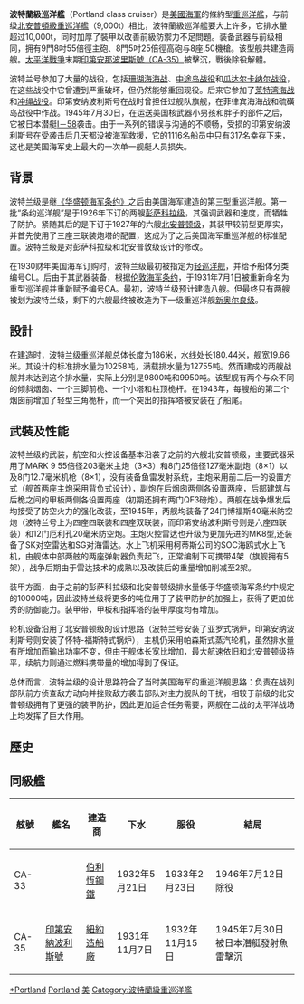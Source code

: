 {{unreferenced|time=2015-01-10}}
{{軍艦模板
|名稱= 波特蘭級[[File:US_Naval_Jack.svg|30px]]<br /><small>Portland class</small>
|圖片= [[File:USS_Indianapolis_(CA-35)_off_the_Mare_Island_Naval_Shipyard_on_10_July_1945_(19-N-86911).jpg|300px]]
|照片說明=1945年7月時的印第安那波里斯號
|圖片2= 
|照片說明2= 
|艦種=重巡洋艦
|艦名=
|擁有國={{USA}}
|艦級=波特蘭級
|代號=
|前型=[[北安普頓級重巡洋艦|北安普頓級]]
|次型=[[紐奧良級重巡洋艦|紐奧良級]]
|同型=
|數量=2 
|製造=
|下訂=
|造價=
|動工=1930-1932
|下水=1932-1933
|服役=1933-1946
|退役= 
|結局= 
|除籍= 
|狀態=
|綽號=
|榮譽=
|排水= 
|標準= 9,950噸
|空載= 
|滿載=
|長度= 180.4米(水線長)
|闊度= 19.7米
|型寬= 
|型深= 
|吃水= 6.4米
|燃料= 1,600噸重油
|鍋爐=8具 Yarrow 鍋爐
|引擎=4部 Parsons 蒸氣渦輪，四軸推進
|出力= 107,000匹軸馬力 (80,000 Kw)
|極速= 32.7節
|續航= 10,000海浬（15節）
|發電機= 
|電力輸出= 
|乘員= 876人
|飛行= 2座彈射器
|艦載機= 4架水上偵察機
|裝備= '''新建時：'''<br>9門8吋55倍徑主砲<br>8門5吋25倍徑高砲<br>8座50機槍
|裝甲=水線裝甲帶76-102公厘<br>甲板穹甲帶50公厘<br>砲塔38-76公厘
|射控裝置=
|偵搜設備=
|電子設備=
|電戰系統=
|其它=
}}

'''波特蘭級巡洋艦'''（Portland class cruiser）是[[美國海軍|美國海軍]]的條約型[[重巡洋艦|重巡洋艦]]，与前级[[北安普頓級重巡洋艦|北安普頓級重巡洋艦]]（9,000t）相比，波特蘭級巡洋艦要大上许多，它排水量超过10,000t，同时加厚了裝甲以改善前級防禦力不足問題。装备武器与前级相同，拥有9門8吋55倍徑主砲、8門5吋25倍徑高砲与8座.50機槍。该型舰共建造兩艘。[[太平洋戰爭|太平洋戰爭]]末期[[印第安纳波利斯号重型巡洋舰_(CA-35)|印第安那波里斯號（CA-35）]]被擊沉，{{link-en|波特蘭號重巡洋艦 (CA-33)|USS Portland (CA-33)|波特蘭號（CA-33）}}戰後除役解體。

波特兰号参加了大量的战役，包括[[珊瑚海海战|珊瑚海海战]]、[[中途岛海战|中途岛战役]]和[[瓜達爾卡納爾島戰役|瓜达尔卡纳尔战役]]，在这些战役中它曾遭到严重破坏，但仍然能够重回现役。后来它参加了[[雷伊泰灣海戰|莱特湾海战]]和[[沖繩島戰役|冲绳战役]]。印第安纳波利斯号在战时曾担任过舰队旗舰，在菲律宾海海战和硫磺岛战役中作战。1945年7月30日，在运送美国核武器小男孩和胖子的部件之后，它被日本潜艇[[伊號第五十八潛艦|I－58]]袭击。由于一系列的错误与沟通的不顺畅，受损的印第安纳波利斯号在受袭击后几天都没被海军救援，它的1116名船员中只有317名幸存下来，这也是美国海军史上最大的一次单一舰艇人员损失。

== 背景 ==
波特兰级是继[[华盛顿海军条约|《华盛顿海军条约》]]之后由美国海军建造的第三型重巡洋舰。第一批“条约巡洋舰”是于1926年下订的两艘[[彭萨科拉级重巡洋舰|彭萨科拉级]]，其强调武器和速度，而牺牲了防护。紧随其后的是下订于1927年的六艘[[北安普頓級重巡洋艦|北安普顿级]]，其装甲较前型更厚实，并首先使用了三座三联装炮塔的配置，这成为了之后美国海军重巡洋舰的标准配置。波特兰级是对彭萨科拉级和北安普敦级设计的修改。

在1930财年美国海军订购时，波特兰级最初被指定为[[輕巡洋艦|轻巡洋舰]]，并给予船体分类编号CL。后由于其武器装备，根据[[伦敦海军条约|伦敦海军条约]]，于1931年7月1日被重新命名为重型巡洋舰并重新赋予编号CA。最初，波特兰级预计建造八艘。但最终只有两艘被划为波特兰级，剩下的六艘最终被改造为下一级重巡洋舰[[紐奧良級重巡洋艦|新奥尔良级]]。

== 設計 ==
在建造时，波特兰级重巡洋舰总体长度为186米，水线处长180.44米，舰宽19.66米。其设计的标准排水量为10258吨，满载排水量为12755吨。然而建成的两艘战舰并未达到这个排水量，实际上分别是9800吨和9950吨。该型舰有两个与众不同的倾斜烟囱、一个三脚前桅、一个小塔和柱顶桅杆。在1943年，每艘船的第二个烟囱前增加了轻型三角桅杆，而一个突出的指挥塔被安装在了船尾。

== 武裝及性能 ==
波特兰级的武装，航空和火控设备基本沿袭了之前的六艘北安普顿级，主要武器采用了MARK 9 55倍径203毫米主炮（3×3）和8门25倍径127毫米副炮（8×1）以及8门12.7毫米机枪（8×1），没有装备鱼雷发射系统，主炮采用前二后一的设置方式（舰首两座主炮采用背负式设计），副炮在后烟囱两侧各设置两座，后部建筑与后桅之间的甲板两侧各设置两座（初期还拥有两门QF3磅炮）。两舰在战争爆发后均接受了防空火力的强化改装，至1945年，两舰均装备了24门博福斯40毫米防空炮（波特兰号上为四座四联装和四座双联装，而印第安纳波利斯号则是六座四联装）和12门厄利孔20毫米防空炮。主炮火控雷达也升级为更加先进的MK8型,还装备了SK对空雷达和SG对海雷达。水上飞机采用柯蒂斯公司的SOC海鸥式水上飞机，由舰体中部两舷的两座弹射器负责起飞，正常编制下可携带4架（旗舰拥有5架），战争后期由于雷达技术的成熟以及改装后的重量增加削减至2架。

装甲方面，由于之前的彭萨科拉级和北安普顿级排水量低于华盛顿海军条约中规定的10000吨，因此波特兰级将更多的吨位用于了装甲防护的加强上，获得了更加优秀的防御能力。装甲带，甲板和指挥塔的装甲厚度均有增加。

轮机设备沿用了北安普顿级的设计思路（波特兰号安装了亚罗式锅炉，印第安纳波利斯号则安装了怀特-福斯特式锅炉），主机仍采用帕森斯式蒸汽轮机，虽然排水量有所增加而输出功率不变，但由于舰体长宽比增加，最大航速依旧和北安普顿级持平，续航力则通过燃料携带量的增加得到了保证。

总体而言，波特兰级的设计思路符合了当时美国海军的重巡洋舰思路：负责在战列部队前方侦查敌方动向并挫败敌方袭击部队对主力舰队的干扰，相较于前级的北安普顿级拥有了更强的装甲防护，因此更加适合任务需要，两舰在二战的太平洋战场上均发挥了巨大作用。

== 歷史 ==

== 同級艦 ==
{| class=wikitable
|-
!舷號  !!艦名  !!建造商   !!下水  !!服役  !!結局
|-
|CA-33 || {{link-en|波特蘭號重巡洋艦 (CA-33)|USS Portland (CA-33)|波特蘭號}} || [[伯利恆鋼鐵|伯利恆鋼鐵]] || 1932年5月21日 || 1933年2月23日 || 1946年7月12日除役
|-
|CA-35 ||[[印第安纳波利斯号重型巡洋舰_(CA-35)|印第安納波利斯號]] || [[紐約造船廠|紐約造船廠]] || 1931年11月7日 || 1932年11月15日 || 1945年7月30日被日本潛艇發射魚雷擊沉
|}
{{WWIIUSShips}}
{{美國海軍輕巡洋艦}}{{美國海軍重巡洋艦}}
[[Category:美國巡洋艦|*Portland]]
[[Category:美國海軍軍艦艦級|Portland]]
[[Category:重巡洋艦|美]]
[[Category:波特蘭級重巡洋艦|Category:波特蘭級重巡洋艦]]